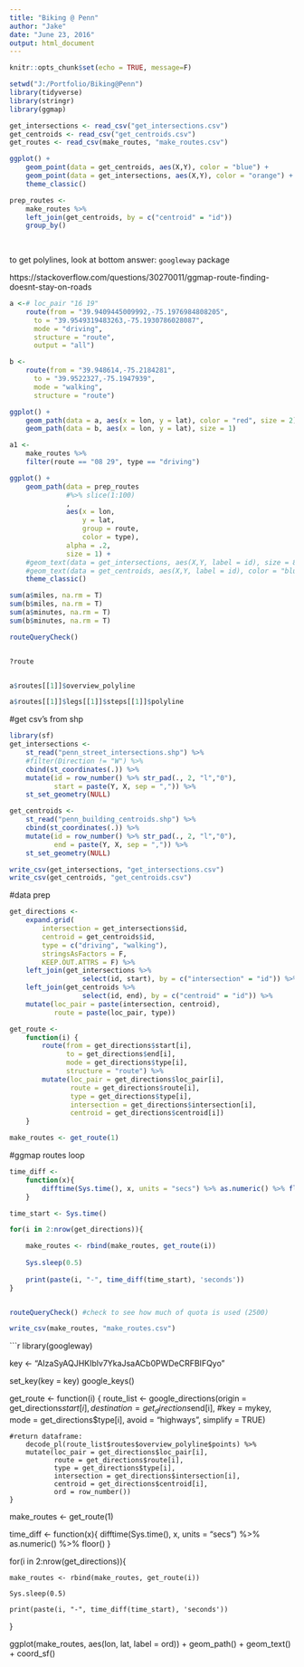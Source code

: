 ```yaml
---
title: "Biking @ Penn"
author: "Jake"
date: "June 23, 2016"
output: html_document
---
```


```r
knitr::opts_chunk$set(echo = TRUE, message=F)
```

```r
setwd("J:/Portfolio/Biking@Penn")
library(tidyverse)
library(stringr)
library(ggmap)

get_intersections <- read_csv("get_intersections.csv")
get_centroids <- read_csv("get_centroids.csv")
get_routes <- read_csv(make_routes, "make_routes.csv")
```

```r
ggplot() +
    geom_point(data = get_centroids, aes(X,Y), color = "blue") +
    geom_point(data = get_intersections, aes(X,Y), color = "orange") +
    theme_classic()
```

```r
prep_routes <-
    make_routes %>% 
    left_join(get_centroids, by = c("centroid" = "id"))
    group_by()
    
    

```


to get polylines, look at bottom answer: `googleway` package

https://stackoverflow.com/questions/30270011/ggmap-route-finding-doesnt-stay-on-roads





```r
a <-# loc_pair "16 19"
    route(from = "39.9409445009992,-75.1976984808205",
      to = "39.9549319483263,-75.1930786028087",
      mode = "driving",
      structure = "route",
      output = "all")

b <-
    route(from = "39.948614,-75.2184281",
      to = "39.9522327,-75.1947939",
      mode = "walking",
      structure = "route")

ggplot() +
    geom_path(data = a, aes(x = lon, y = lat), color = "red", size = 2) +
    geom_path(data = b, aes(x = lon, y = lat), size = 1)

a1 <- 
    make_routes %>% 
    filter(route == "08 29", type == "driving")

ggplot() +
    geom_path(data = prep_routes 
              #%>% slice(1:100)
              , 
              aes(x = lon, 
                  y = lat, 
                  group = route, 
                  color = type), 
              alpha = .2,
              size = 1) +
    #geom_text(data = get_intersections, aes(X,Y, label = id), size = 8) +
    #geom_text(data = get_centroids, aes(X,Y, label = id), color = "blue") +
    theme_classic()

sum(a$miles, na.rm = T)
sum(b$miles, na.rm = T)
sum(a$minutes, na.rm = T)
sum(b$minutes, na.rm = T)

routeQueryCheck()


?route


a$routes[[1]]$overview_polyline

a$routes[[1]]$legs[[1]]$steps[[1]]$polyline
```

#get csv's from shp
```r
library(sf)
get_intersections <-
    st_read("penn_street_intersections.shp") %>% 
    #filter(Direction != "W") %>% 
    cbind(st_coordinates(.)) %>% 
    mutate(id = row_number() %>% str_pad(., 2, "l","0"),
           start = paste(Y, X, sep = ",")) %>% 
    st_set_geometry(NULL)

get_centroids <-
    st_read("penn_building_centroids.shp") %>% 
    cbind(st_coordinates(.)) %>% 
    mutate(id = row_number() %>% str_pad(., 2, "l","0"),
           end = paste(Y, X, sep = ",")) %>% 
    st_set_geometry(NULL)

write_csv(get_intersections, "get_intersections.csv")
write_csv(get_centroids, "get_centroids.csv")
```

#data prep
```r
get_directions <- 
    expand.grid(
        intersection = get_intersections$id,
        centroid = get_centroids$id,
        type = c("driving", "walking"),
        stringsAsFactors = F,
        KEEP.OUT.ATTRS = F) %>%
    left_join(get_intersections %>% 
                  select(id, start), by = c("intersection" = "id")) %>%
    left_join(get_centroids %>% 
                  select(id, end), by = c("centroid" = "id")) %>%
    mutate(loc_pair = paste(intersection, centroid),
           route = paste(loc_pair, type))
```

```r
get_route <- 
    function(i) {
        route(from = get_directions$start[i],
              to = get_directions$end[i], 
              mode = get_directions$type[i], 
              structure = "route") %>%
        mutate(loc_pair = get_directions$loc_pair[i],
               route = get_directions$route[i],
               type = get_directions$type[i],
               intersection = get_directions$intersection[i],
               centroid = get_directions$centroid[i])
    }

make_routes <- get_route(1)

```

#ggmap routes loop
```r
time_diff <-
    function(x){
        difftime(Sys.time(), x, units = "secs") %>% as.numeric() %>% floor()
    }

time_start <- Sys.time()

for(i in 2:nrow(get_directions)){

    make_routes <- rbind(make_routes, get_route(i))
    
    Sys.sleep(0.5)
    
    print(paste(i, "-", time_diff(time_start), 'seconds'))
}


routeQueryCheck() #check to see how much of quota is used (2500)

write_csv(make_routes, "make_routes.csv")

```


```r
library(googleway)

key <- "AIzaSyAQJHKIblv7YkaJsaACb0PWDeCRFBIFQyo"

set_key(key = key)
google_keys()


get_route <- 
    function(i) {
        route_list <-
         google_directions(origin = get_directions$start[i],
                          destination = get_directions$end[i],
                          #key = mykey,
                          mode = get_directions$type[i], 
                          avoid = "highways",
                          simplify = TRUE)
        
    #return dataframe:
        decode_pl(route_list$routes$overview_polyline$points) %>% 
        mutate(loc_pair = get_directions$loc_pair[i],
               route = get_directions$route[i],
               type = get_directions$type[i],
               intersection = get_directions$intersection[i],
               centroid = get_directions$centroid[i],
               ord = row_number())
    }

make_routes <- get_route(1)

time_diff <-
    function(x){
        difftime(Sys.time(), x, units = "secs") %>% 
            as.numeric() %>% 
            floor()
    }

for(i in 2:nrow(get_directions)){

    make_routes <- rbind(make_routes, get_route(i))
    
    Sys.sleep(0.5)
    
    print(paste(i, "-", time_diff(time_start), 'seconds'))
}


ggplot(make_routes, aes(lon, lat, label = ord)) +
    geom_path() +
    geom_text() +
    coord_sf()



